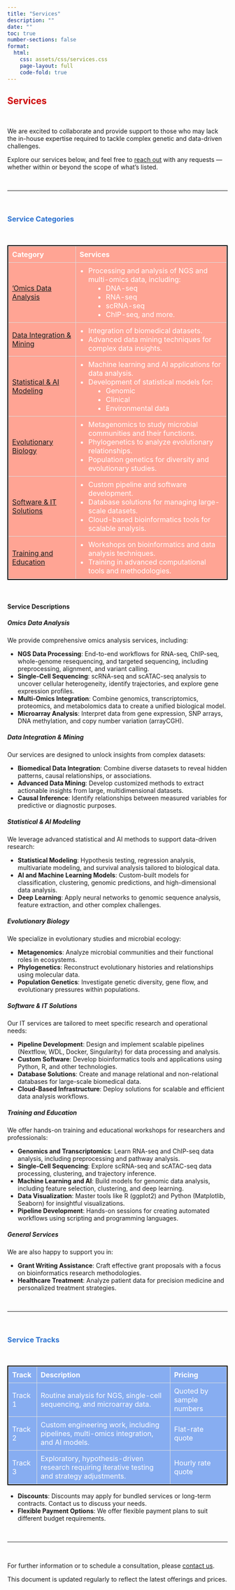 ```yaml
---
title: "Services"
description: ""
date: ""
toc: true
number-sections: false
format:
  html:
    css: assets/css/services.css
    page-layout: full
    code-fold: true
---
```


<style>
  /* Force hiding of the title */
  .pagelayout-title,
  .pagelayout-title h1,
  h1.pagetitle, /* Specific targeting for standalone titles */
  h1 {
    display: none !important;
    visibility: hidden !important;
    color: transparent !important;
  }
</style>


## <span style="color: #cc0000; font-weight: bold"> [**Services**]{.large}

<br>

We are excited to collaborate and provide support to those who may lack the in-house expertise required to tackle complex genetic and data-driven challenges. 

Explore our services below, and feel free to [reach out](mailto:services@doppeldata.au) with any requests — whether within or beyond the scope of what’s listed.

<br>

---

<br>

### <span style="color: #2a71d0; font-weight: bold"> **Service Categories**

<br>

<style>
/* Apply styles specifically to the targeted table */
#all-red-rows-table {
  width: 100%;
  border-collapse: collapse;
  border: 2px solid black; /* Add a strong border for this table */
}

/* Style all table rows in this specific table */
#all-red-rows-table tr {
  background-color: #ffa494 !important; /* Blue background for all rows */
  color: white !important; /* White text for contrast */
}

#all-red-rows-table th, #all-red-rows-table td {
  text-align: left;
  padding: 8px;
  border: 1px solid #ddd;
}

/* Ensure list items have consistent bullet points */
#all-red-rows-table td ul {
  list-style-type: disc; /* Standard bullet points for all lists */
  margin: 0;
  padding-left: 20px; /* Add spacing for better readability */
  color: white; /* Ensure bullet points are visible (white) */
}

#all-red-rows-table td ul li {
  color: white; /* Ensure text remains white inside lists */
}

/* Add hover effect for table rows */
#all-red-rows-table tr:hover {
  background-color: #ffe09b !important; /* Light yellow background on hover */
}

#all-red-rows-table tr:hover td,
#all-red-rows-table tr:hover td ul li,
#all-red-rows-table tr:hover th {
  color: #2c3e50 !important; /* Dark gray text on hover */
}
</style>


<!-- Add an ID to this specific table -->
<table id="all-red-rows-table">
  <tr>
    <th>Category</th>
    <th>Services</th>
  </tr>
  <tr>
    <td>['Omics Data Analysis](services.html#omics-data-analysis)</td>
    <td>
      <ul>
        <li>Processing and analysis of NGS and multi-omics data, including:</li>
        <ul>
        <ul>
          <li>DNA-seq</li>
          <li>RNA-seq</li>
          <li>scRNA-seq</li>
          <li>ChIP-seq, and more.</li>
        </ul>
        </ul>
      </ul>
    </td>
  </tr>
  <tr>
    <td>[Data Integration & Mining](services.html#data-integration-mining)</td>
    <td>
      <ul>
        <li>Integration of biomedical datasets.</li>
        <li>Advanced data mining techniques for complex data insights.</li>
      </ul>
    </td>
  </tr>
  <tr>
    <td>[Statistical & AI Modeling](services.html#statistical-ai-modeling)</td>
    <td>
      <ul>
        <li>Machine learning and AI applications for data analysis.</li>
        <li>Development of statistical models for:</li>
        <ul>
        <ul>
        <li>Genomic</li>
        <li>Clinical</li>
        <li>Environmental data</li>
        </ul>
        </ul>
      </ul>
    </td>
  </tr>
  <tr>
    <td>[Evolutionary Biology](services.html#evolutionary-biology)</td>
    <td>
      <ul>
        <li>Metagenomics to study microbial communities and their functions.</li>
        <li>Phylogenetics to analyze evolutionary relationships.</li>
        <li>Population genetics for diversity and evolutionary studies.</li>
      </ul>
    </td>
  </tr>
  <tr>
    <td>[Software & IT Solutions](services.html#software-it-solutions)</td>
    <td>
      <ul>
        <li>Custom pipeline and software development.</li>
        <li>Database solutions for managing large-scale datasets.</li>
        <li>Cloud-based bioinformatics tools for scalable analysis.</li>
      </ul>
    </td>
  </tr>
  <tr>
    <td>[Training and Education](services.html#training-and-education)</td>
    <td>
      <ul>
        <li>Workshops on bioinformatics and data analysis techniques.</li>
        <li>Training in advanced computational tools and methodologies.</li>
      </ul>
    </td>
  </tr>
</table>

<br>

#### **Service Descriptions**

##### **Omics Data Analysis**  
::: small
We provide comprehensive omics analysis services, including:  

- **NGS Data Processing**: End-to-end workflows for RNA-seq, ChIP-seq, whole-genome resequencing, and targeted sequencing, including preprocessing, alignment, and variant calling.
- **Single-Cell Sequencing**: scRNA-seq and scATAC-seq analysis to uncover cellular heterogeneity, identify trajectories, and explore gene expression profiles.
- **Multi-Omics Integration**: Combine genomics, transcriptomics, proteomics, and metabolomics data to create a unified biological model.
- **Microarray Analysis**: Interpret data from gene expression, SNP arrays, DNA methylation, and copy number variation (arrayCGH).
:::

##### **Data Integration & Mining**  
::: small
Our services are designed to unlock insights from complex datasets:  

- **Biomedical Data Integration**: Combine diverse datasets to reveal hidden patterns, causal relationships, or associations.
- **Advanced Data Mining**: Develop customized methods to extract actionable insights from large, multidimensional datasets.
- **Causal Inference**: Identify relationships between measured variables for predictive or diagnostic purposes.
:::

##### **Statistical & AI Modeling**  
::: small
We leverage advanced statistical and AI methods to support data-driven research:

- **Statistical Modeling**: Hypothesis testing, regression analysis, multivariate modeling, and survival analysis tailored to biological data.
- **AI and Machine Learning Models**: Custom-built models for classification, clustering, genomic predictions, and high-dimensional data analysis.
- **Deep Learning**: Apply neural networks to genomic sequence analysis, feature extraction, and other complex challenges.
:::

##### **Evolutionary Biology**
::: small
We specialize in evolutionary studies and microbial ecology:

- **Metagenomics**: Analyze microbial communities and their functional roles in ecosystems.
- **Phylogenetics**: Reconstruct evolutionary histories and relationships using molecular data.
- **Population Genetics**: Investigate genetic diversity, gene flow, and evolutionary pressures within populations.
:::

##### **Software & IT Solutions**  
::: small
Our IT services are tailored to meet specific research and operational needs:

- **Pipeline Development**: Design and implement scalable pipelines (Nextflow, WDL, Docker, Singularity) for data processing and analysis.
- **Custom Software**: Develop bioinformatics tools and applications using Python, R, and other technologies.
- **Database Solutions**: Create and manage relational and non-relational databases for large-scale biomedical data.
- **Cloud-Based Infrastructure**: Deploy solutions for scalable and efficient data analysis workflows.
:::

##### **Training and Education**
::: small
We offer hands-on training and educational workshops for researchers and professionals:

- **Genomics and Transcriptomics**: Learn RNA-seq and ChIP-seq data analysis, including preprocessing and pathway analysis.
- **Single-Cell Sequencing**: Explore scRNA-seq and scATAC-seq data processing, clustering, and trajectory inference.
- **Machine Learning and AI**: Build models for genomic data analysis, including feature selection, clustering, and deep learning.
- **Data Visualization**: Master tools like R (ggplot2) and Python (Matplotlib, Seaborn) for insightful visualizations.
- **Pipeline Development**: Hands-on sessions for creating automated workflows using scripting and programming languages.
:::

##### **General Services**
::: small
We are also happy to support you in:

- **Grant Writing Assistance**: Craft effective grant proposals with a focus on bioinformatics research methodologies.
- **Healthcare Treatment**: Analyze patient data for precision medicine and personalized treatment strategies.

:::

<br>

---

<br>

### <span style="color: #2a71d0; font-weight: bold">  **Service Tracks**

<br>

<style>
/* Apply styles specifically to the targeted table */
#all-blue-rows-table {
  width: 100%;
  border-collapse: collapse;
  border: 2px solid black; /* Add a strong border for this table */
}

/* Style all table rows in this specific table */
#all-blue-rows-table tr {
  background-color: #87adf1 !important; /* Blue background for all rows */
  color: white !important; /* White text for contrast */
}

#all-blue-rows-table th, #all-blue-rows-table td {
  text-align: left;
  padding: 8px;
  border: 1px solid #ddd;
}

/* Add hover effect for table rows */
#all-blue-rows-table tr:hover {
  background-color: #ffe09b !important; /* Light yellow background on hover */
}

#all-blue-rows-table tr:hover td,
#all-blue-rows-table tr:hover th {
  color: #2c3e50 !important; /* Dark gray text on hover */
}
</style>

<table id="all-blue-rows-table">
  <tr>
    <th>Track</th>
    <th>Description</th>
    <th>Pricing</th>
  </tr>
  <tr>
    <td>Track 1</td>
    <td>Routine analysis for NGS, single-cell sequencing, and microarray data.</td>
    <td>Quoted by sample numbers</td>
  </tr>
  <tr>
    <td>Track 2</td>
    <td>Custom engineering work, including pipelines, multi-omics integration, and AI models.</td>
    <td>Flat-rate quote</td>
  </tr>
  <tr>
    <td>Track 3</td>
    <td>Exploratory, hypothesis-driven research requiring iterative testing and strategy adjustments.</td>
    <td>Hourly rate quote</td>
  </tr>
</table>

::: small
-   **Discounts**: Discounts may apply for bundled services or long-term contracts. Contact us to discuss your needs.
-   **Flexible Payment Options**: We offer flexible payment plans to suit different budget requirements.
:::

<br>

---

<br>

For further information or to schedule a consultation, please [contact us](mailto:services@doppeldata.au).

This document is updated regularly to reflect the latest offerings and prices.

